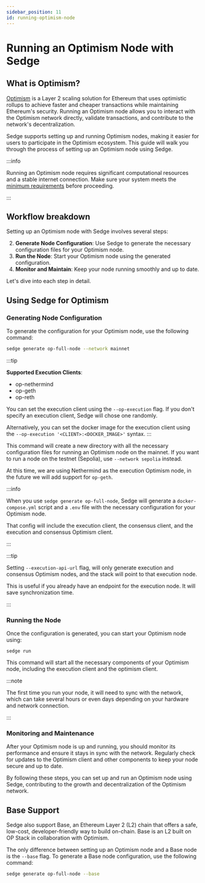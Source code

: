 ```yaml
---
sidebar_position: 11
id: running-optimism-node
---
```



# Running an Optimism Node with Sedge

## What is Optimism?

[Optimism](https://www.optimism.io/) is a Layer 2 scaling solution for Ethereum that uses optimistic rollups to achieve faster and cheaper transactions while maintaining Ethereum's security. Running an Optimism node allows you to interact with the Optimism network directly, validate transactions, and contribute to the network's decentralization.

Sedge supports setting up and running Optimism nodes, making it easier for users to participate in the Optimism ecosystem. This guide will walk you through the process of setting up an Optimism node using Sedge.

:::info

Running an Optimism node requires significant computational resources and a stable internet connection. Make sure your system meets the [minimum requirements](https://docs.optimism.io/builders/node-operators/tutorials/mainnet#hardware-requirements) before proceeding.

:::

## Workflow breakdown

Setting up an Optimism node with Sedge involves several steps:

2. **Generate Node Configuration**: Use Sedge to generate the necessary configuration files for your Optimism node.
3. **Run the Node**: Start your Optimism node using the generated configuration.
4. **Monitor and Maintain**: Keep your node running smoothly and up to date.

Let's dive into each step in detail.

## Using Sedge for Optimism

### Generating Node Configuration

To generate the configuration for your Optimism node, use the following command:

```bash
sedge generate op-full-node --network mainnet
```

:::tip

**Supported Execution Clients**:
- op-nethermind
- op-geth
- op-reth

You can set the execution client using the `--op-execution` flag. If you don't specify an execution client, Sedge will chose one randomly.

Alternatively, you can set the docker image for the execution client using the `--op-execution '<CLIENT>:<DOCKER_IMAGE>'` syntax.
:::

This command will create a new directory with all the necessary configuration files for running an Optimism node on the mainnet. If you want to run a node on the testnet (Sepolia), use `--network sepolia` instead.

At this time, we are using Nethermind as the execution Optimism node, in the future we will add support for `op-geth`.

:::info

When you use `sedge generate op-full-node`, Sedge will generate a `docker-compose.yml` script and a `.env` file with the necessary configuration for your Optimism node.

That config will include the execution client, the consensus client, and the execution and consensus Optimism client.

:::

:::tip

Setting `--execution-api-url` flag, will only generate execution and consensus Optimism nodes, and the stack will point to that execution node.

This is useful if you already have an endpoint for the execution node. It will save synchronization time.

:::

### Running the Node
Once the configuration is generated, you can start your Optimism node using:

```
sedge run
```

This command will start all the necessary components of your Optimism node, including the execution client and the optimism client.

:::note

The first time you run your node, it will need to sync with the network, which can take several hours or even days depending on your hardware and network connection.

:::

### Monitoring and Maintenance

After your Optimism node is up and running, you should monitor its performance and ensure it stays in sync with the network. Regularly check for updates to the Optimism client and other components to keep your node secure and up to date.

By following these steps, you can set up and run an Optimism node using Sedge, contributing to the growth and decentralization of the Optimism network.

## Base Support

Sedge also support Base, an Ethereum Layer 2 (L2) chain that offers a safe, low-cost, developer-friendly way to build on-chain. Base is an L2 built on OP Stack in collaboration with Optimism.

The only difference between setting up an Optimism node and a Base node is the `--base` flag. To generate a Base node configuration, use the following command:

```bash
sedge generate op-full-node --base
```